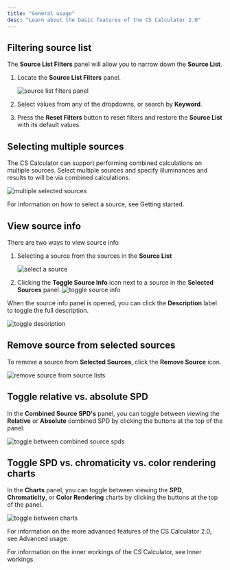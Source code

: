 ```yaml
---
title: "General usage"
desc: "Learn about the basic features of the CS Calculator 2.0"
---
```


## Filtering source list

The **Source List Filters** panel will allow you to narrow down the **Source List**.

1. Locate the **Source List Filters** panel.

   <Img
     src="/img/docs/cscalc/usage/general-usage/source-list-filters.png"
     alt="source list filters panel"
     width={851}
     height={415}
   />

2. Select values from any of the dropdowns, or search by **Keyword**.

3. Press the **Reset Filters** button to reset filters and restore the **Source List** with its default values.

## Selecting multiple sources

The CS Calculator can support performing combined calculations on multiple sources. Select multiple sources and specify illuminances and results to will be via combined calculations.

<Img
  src="/img/docs/cscalc/usage/general-usage/multiple-sources.png"
  alt="multiple selected sources"
  width={855}
  height={323}
/>

For information on how to select a source, see <DocLink href="/cscalc/usage/getting-started">Getting started</DocLink>.

## View source info

There are two ways to view source info

1. Selecting a source from the sources in the **Source List**

   <Img
     src="/img/docs/cscalc/usage/general-usage/select-a-source.jpg"
     alt="select a source"
     width={852}
     height={448}
   />

2. Clicking the **Toggle Source Info** icon next to a source in the **Selected Sources** panel.
   <Img
     src="/img/docs/cscalc/usage/general-usage/toggle-source-info.jpg"
     alt="toggle source info"
     width={853}
     height={150}
   />

When the source info panel is opened, you can click the **Description** label to toggle the full description.

<Img
  src="/img/docs/cscalc/usage/general-usage/toggle-description.jpg"
  alt="toggle description"
  width={807}
  height={877}
/>

## Remove source from selected sources

To remove a source from **Selected Sources**, click the **Remove Source** icon.

<Img
  src="/img/docs/cscalc/usage/general-usage/remove-source.png"
  alt="remove source from source lists"
  width={853}
  height={154}
/>

## Toggle relative vs. absolute SPD

In the **Combined Source SPD's** panel, you can toggle between viewing the **Relative** or **Absolute** combined SPD by clicking the buttons at the top of the panel.

<Img
  src="/img/docs/cscalc/usage/general-usage/toggle-between-combined-spds.png"
  alt="toggle between combined source spds"
  width={852}
  height={754}
/>

## Toggle SPD vs. chromaticity vs. color rendering charts

In the **Charts** panel, you can toggle between viewing the **SPD**, **Chromaticity**, or **Color Rendering** charts by clicking the buttons at the top of the panel.

<Img
  src="/img/docs/cscalc/usage/general-usage/toggle-between-charts.png"
  alt="toggle between charts"
  width={855}
  height={726}
/>

For information on the more advanced features of the CS Calculator 2.0, see <DocLink href="cscalc/usage/advanced-usage">Advanced usage</DocLink>.

For information on the inner workings of the CS Calculator, see <DocLink href="cscalc/inner-workings">Inner workings</DocLink>.
